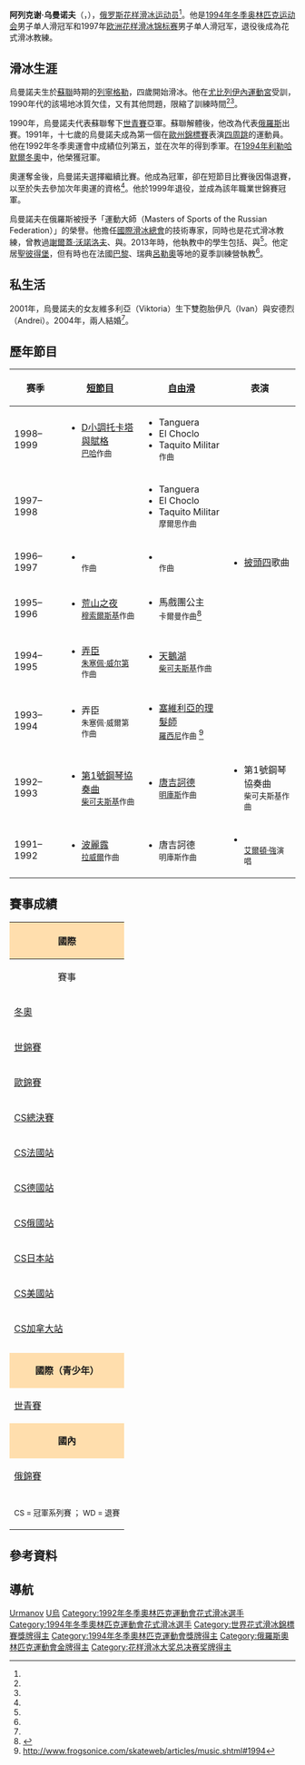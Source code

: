{{noteTA
|1=zh-hk:花式溜冰; zh-tw:花式滑冰; zh-cn:花样滑冰; 
|2=zh-hk:溜冰; zh-hans:滑冰; zh-tw:滑冰;
|3=zh-hk:自由滑; zh-hans:自由滑; zh-tw:長曲項目;
|4=zh-hk:短節目; zh-hans:短节目; zh-tw:短曲項目;
|5=zh-hk:國際溜冰聯盟; zh-hans:国际滑冰联盟; zh-tw:國際滑冰總會;
}}
{{Infobox figure skater
|name= 阿列克谢·乌曼诺夫<br/>Alexei Urmanov
|image= [[file:Rus-nat-urmanov.jpg|200px]]
|caption= 2005年時的烏曼諾夫
|country= {{RUS}}
|birth_date= {{birth date and age|df=yes|1973|11|17}}
|birth_place= [[蘇聯|蘇聯]][[列寧格勒|列寧格勒]]
|height= {{convert|1.80|m|ftin|abbr=on}}
|coach= 
|formercoach= {{tsl|en|Alexei Mishin|阿列克谢·米申}}
|choreographer=
|formerchoreographer=
|skating club= Trade Union Club
|retired= 1999
|medaltemplates= <!-- see [[MedalRelatedTemplates|MedalRelatedTemplates]] -->
{{MedalSport | [[花式滑冰|花式滑冰]]}}
{{MedalCountry | {{RUS}}}}
{{MedalCompetition|{{tsl|en|Figure skating at the 1994 Winter Olympics|1994年冬季奥林匹克运动会花样滑冰比赛|冬季奧運會}}}}
{{MedalGold  | {{tsl|en|Figure skating at the 1994 Winter Olympics|1994年冬季奥林匹克运动会花样滑冰比赛|1994 利勒哈默爾}} | {{tsl|en|Figure skating at the 1994 Winter Olympics|1994年冬季奥林匹克运动会花样滑冰比赛|男子單人滑}}}}
{{MedalCompetition|[[世界花样滑冰锦标赛|世界錦標賽]]}}
{{MedalBronze|{{tsl|en|1993 World Figure Skating Championships|1993年世界花式滑冰錦標賽|1993 布拉格}}|{{tsl|en|1993 World Figure Skating Championships|1993年世界花式滑冰錦標賽|男子單人滑}}}}
{{MedalCompetition|[[欧洲花样滑冰锦标赛|歐洲錦標賽]]}}
{{MedalBronze|{{tsl|en|1999 European Figure Skating Championships|1999年歐洲花式滑冰錦標賽|1999 布拉格}}|{{tsl|en|1999 European Figure Skating Championships|1999年歐洲花式滑冰錦標賽|男子單人滑}}}}
{{MedalGold|{{tsl|en|1997 European Figure Skating Championships|1997年歐洲花式滑冰錦標賽|1997 巴黎}}|{{tsl|en|1997 European Figure Skating Championships|1997年歐洲花式滑冰錦標賽|男子單人滑}}}}
{{MedalSilver|{{tsl|en|1995 European Figure Skating Championships|1995年歐洲花式滑冰錦標賽|1995 多特蒙德}}|{{tsl|en|1995 European Figure Skating Championships|1995年歐洲花式滑冰錦標賽|男子單人滑}}}}
{{MedalBronze|{{tsl|en|1994 European Figure Skating Championships|1994年歐洲花式滑冰錦標賽|1994 哥本哈根}}|{{tsl|en|1994 European Figure Skating Championships|1994年歐洲花式滑冰錦標賽|男子單人滑}}}}
{{MedalBronze|{{tsl|en|1992 European Figure Skating Championships|1992年歐洲花式滑冰錦標賽|1992 洛桑}}|{{tsl|en|1992 European Figure Skating Championships|1992年歐洲花式滑冰錦標賽|男子單人滑}}}}
{{MedalCompetition|[[国际滑冰联盟花样滑冰大奖赛总决赛|大獎賽]]}}
{{MedalSilver|{{tsl|en|1998–99 Grand Prix of Figure Skating Final|1998–99年国际滑冰联盟花样滑冰大奖赛总决赛|1998–1999 聖彼得堡}}|{{tsl|en|1998–99 Grand Prix of Figure Skating Final|1998–99年国际滑冰联盟花样滑冰大奖赛总决赛|男子單人滑}}}}
{{MedalBronze|{{tsl|en|1996-97 Grand Prix of Figure Skating Final|1996-97年国际滑冰联盟花样滑冰大奖赛总决赛|1996–1997 哈密爾頓}}|{{tsl|en|1996-97 Grand Prix of Figure Skating Final|1996-97年国际滑冰联盟花样滑冰大奖赛总决赛|男子單人滑}}}}
{{MedalGold|{{tsl|en|1995-96 Grand Prix of Figure Skating Final|1995-96年国际滑冰联盟花样滑冰大奖赛总决赛|1995–1996 巴黎}}|{{tsl|en|1995-96 Grand Prix of Figure Skating Final|1995-96年国际滑冰联盟花样滑冰大奖赛总决赛|男子單人滑}}}}
{{MedalCompetition|[[世界青少年花样滑冰锦标赛|青少年世錦賽]]}}
{{MedalSilver|{{tsl|en|1990 World Junior Figure Skating Championships|1990年世界青年花式滑冰錦標賽|1990 科羅拉多泉}}|{{tsl|en|1990 World Junior Figure Skating Championships|1990年世界青年花式滑冰錦標賽|男子單人滑}}}}
}}
{{MedalTop}}
{{MedalSport | [[冬季奥林匹克运动会花样滑冰比赛|花式滑冰]]}}
{{MedalCountry |  {{RUS}} }}
{{MedalGold  | {{tsl|en|Figure skating at the 1994 Winter Olympics|1994年冬季奥林匹克运动会花样滑冰比赛|1994 利勒哈默爾}} | {{tsl|en|Figure skating at the 1994 Winter Olympics|1994年冬季奥林匹克运动会花样滑冰比赛|男子單人滑}}}}
{{MedalBottom}}
'''阿列克谢·乌曼诺夫'''（{{lang|en|Alexei Urmanov}}，{{bd|1973年|11月17日}}），[[俄罗斯|俄罗斯]][[花样滑冰运动员|花样滑冰运动员]]<ref name="newizv"/>。他是[[1994年冬季奥林匹克运动会|1994年冬季奥林匹克运动会]]男子单人滑冠军和1997年[[欧洲花样滑冰锦标赛|欧洲花样滑冰锦标赛]]男子单人滑冠军，退役後成為花式滑冰教練。

==滑冰生涯==
烏曼諾夫生於[[蘇聯|蘇聯]]時期的[[列寧格勒|列寧格勒]]，四歲開始滑冰。他在[[尤比利尼體育中心|尤比列伊內運動宮]]受訓，1990年代的該場地冰質欠佳，又有其他問題，限縮了訓練時間<ref name=spt94/><ref name=spt95/>。

1990年，烏曼諾夫代表蘇聯奪下[[世界青少年花样滑冰锦标赛|世青賽]]亞軍。蘇聯解體後，他改為代表[[俄羅斯|俄羅斯]]出賽。1991年，十七歲的烏曼諾夫成為第一個在[[欧洲花样滑冰锦标赛|歐州錦標賽]]表演[[后外点冰跳|四周跳]]的運動員。
他在1992年冬季奧運會中成績位列第五，並在次年的{{tsl|en|1993 World Figure Skating Championships|1993年世界花式滑冰錦標賽|世錦賽}}得到季軍。在[[1994年冬季奥林匹克运动会|1994年利勒哈默爾冬奧]]中，他榮獲冠軍。

奧運奪金後，烏曼諾夫選擇繼續比賽。他成為{{tsl|en|1997 European Figure Skating Championships|1997年歐洲花式滑冰錦標賽|1997年歐錦賽}}冠軍，卻在{{tsl|en|1997 World Figure Skating Championships|1997年世界花式滑冰錦標賽|1997年世錦賽}}短節目比賽後因傷退賽，以至於失去參加次年奧運的資格<ref name=spexpress/>。他於1999年退役，並成為該年職業世錦賽冠軍。

烏曼諾夫在俄羅斯被授予「運動大師（Masters of Sports of the Russian Federation）」的榮譽。他擔任[[國際滑冰總會|國際滑冰總會]]的技術專家，同時也是花式滑冰教練，曾教過[[謝爾蓋·沃羅諾夫|謝爾蓋·沃諾洛夫]]、{{tsl|en|Nodari Maisuradze|諾達利·麥蘇拉澤}}與{{tsl|en|Gordei Gorshkov|格爾德·哥舒高夫}}。2013年時，他執教中的學生包括{{tsl|en|Nikol Gosviani|妮可·格斯維亞尼}}、{{tsl|en|Polina Agafonova|寶琳娜·阿格弗諾娃}}與{{tsl|en|Zhan Bush|讓·布希}}<ref name=absk130121/>。他定居[[聖彼得堡|聖彼得堡]]，但有時也在法國[[巴黎|巴黎]]、瑞典[[呂勒奧|呂勒奧]]等地的夏季訓練營執教<ref name=ifs1110/>。

==私生活==
2001年，烏曼諾夫的女友維多利亞（Viktoria）生下雙胞胎伊凡（Ivan）與安德烈（Andrei）。2004年，兩人結婚<ref name=married/>。

==歷年節目==
{|class="wikitable" style="text-align:center" 
|- 
! 赛季
! [[短節目|短節目]]
! [[自由滑|自由滑]]
! 表演
|-
! 1998–1999
|
* [[D小調托卡塔與賦格,_BWV_565|D小調托卡塔與賦格]] <br><small>[[巴哈|巴哈]]作曲</small>
|
* Tanguera 
* El Choclo 
* Taquito Militar <br><small> {{tsl|en|Mariano Mores|摩爾思}}作曲 </small>
|
|-
! 1997–1998
| 
|
* Tanguera 
* El Choclo 
* Taquito Militar <br><small> 摩爾思作曲 </small>
|
|-
! 1996–1997
|
* {{tsl|en|Twilight Zone (2 Unlimited song)|Twilight Zone}}<br><small> {{tsl|en|2 Unlimited|無限二人組}}作曲 </small> 
|
* {{tsl|en|Die Zirkusprinzessin|馬戲團公主}} <br><small> {{tsl|en|Emmerich Kálmán|卡爾曼}}作曲 </small> 
|
* [[披頭四|披頭四]]歌曲
|-
! 1995–1996 
|
* [[荒山之夜|荒山之夜]] <br><small> [[莫杰斯特·彼得罗维奇·穆索尔斯基|穆索爾斯基]]作曲 </small>
|
* 馬戲團公主 <br><small>卡爾曼作曲</small><ref>{{Cite web |url=http://www.skatemusiclist.com/season_1995_1996.html |title=存档副本 |accessdate=2014-03-18 |archive-date=2011-07-16 |archive-url=https://web.archive.org/web/20110716080741/http://www.skatemusiclist.com/season_1995_1996.html |dead-url=no }}</ref>
|
|-
! 1994–1995
|
* [[弄臣_(歌劇)|弄臣]] <br> <small>[[朱塞佩·威尔第|朱塞佩·威尔第]]作曲</small>
|
* [[天鵝湖|天鵝湖]] <br><small>[[彼得·伊里奇·柴可夫斯基|柴可夫斯基]]作曲</small>
|
|-
! 1993–1994
|
* 弄臣 <br> <small>朱塞佩·威爾第作曲</small>
|
* [[塞維利亞的理髮師|塞維利亞的理髮師]] <br><small> [[焦阿基诺·罗西尼|羅西尼]]作曲 </small> <ref>http://www.frogsonice.com/skateweb/articles/music.shtml#1994</ref>
|
|-
! 1992–1993
|
* [[第1钢琴协奏曲_(柴可夫斯基)|第1號鋼琴協奏曲]] <br><small>[[彼得·伊里奇·柴可夫斯基|柴可夫斯基]]作曲</small>
|
* [[堂吉訶德_(芭蕾舞劇)|唐吉訶德]]<br><small>[[路德维希·明库斯|明庫斯]]作曲</small> 
|
* 第1號鋼琴協奏曲 <br><small>柴可夫斯基作曲</small>
|-
! 1991–1992
|
* [[波麗露|波麗露]] <br> <small> [[拉威爾|拉威爾]]作曲 </small>
|
* 唐吉訶德<br><small>明庫斯作曲</small> 
|
* {{tsl|en|Sorry Seems To Be The Hardest Word|Sorry Seems To Be The Hardest Word}}<br><small>[[艾爾頓·強|艾爾頓·強]]演唱</small>
|}

==賽事成績==
{| class="wikitable" style="text-align:center" 
|-
! style="background-color: #ffdead; " colspan=11 align=center | '''國際''' 
|-
! 賽事
! 1989–90
! 1990–91
! 1991–92
! 1992–93
! 1993–94
! 1994–95
! 1995–96
! 1996–97
! 1998–99
|-
| align=left | [[冬季奥林匹克运动会花样滑冰比赛|冬奧]] || || || 5th || || bgcolor=gold | 1st || || || || 
|-
| align=left | [[世界花样滑冰锦标赛|世錦賽]] || || 8th || 8th || bgcolor=cc9966 | 3rd || 4th || 4th || 5th || WD || 5th
|-
| align=left | [[欧洲花样滑冰锦标赛|歐錦賽]] || || 6th || bgcolor=cc9966 | 3rd || 5th || bgcolor=cc9966 | 3rd || bgcolor=silver | 2nd || || bgcolor=gold | 1st || bgcolor=cc9966 | 3rd
|- 
| align=left | [[国际滑冰联盟花样滑冰大奖赛总决赛|CS總決賽]] || || || || || || || bgcolor=gold | 1st || bgcolor=cc9966 | 3rd || bgcolor=silver | 2nd
|- 
| align=left | [[国际滑冰联盟花样滑冰大奖赛法國站|CS法國站]] || || || bgcolor=cc9966 | 3rd || || || || || || 
|- 
| align=left | [[国际滑冰联盟花样滑冰大奖赛德國站|CS德國站]] || || || || || || || 4th || bgcolor=gold | 1st || 
|- 
| align=left | [[国际滑冰联盟花样滑冰大奖赛俄羅斯站|CS俄國站]] || || || || || || || || bgcolor=gold | 1st || bgcolor=gold | 1st
|- 
| align=left | [[国际滑冰联盟花样滑冰大奖赛日本站|CS日本站]] || || || bgcolor=cc9966 | 3rd || bgcolor=cc9966 | 3rd || bgcolor=cc9966 | 3rd || || || || 
|- 
| align=left | [[国际滑冰联盟花样滑冰大奖赛美國站|CS美國站]] || || || || || bgcolor=cc9966 | 3rd || || || bgcolor=silver | 2nd || bgcolor=cc9966 | 3rd
|- 
| align=left | [[国际滑冰联盟花样滑冰大奖赛加拿大站|CS加拿大站]] || || || || || || || bgcolor=gold | 1st || ||
|- 
| align=left | {{tsl|en|Figure skating at the Goodwill Games|友好運動會}} || || || || || bgcolor=gold | 1st || || || || bgcolor=silver | 2nd
|- 
| align=left | {{tsl|en|Prize of Moscow News|莫斯科新聞盃}} || || bgcolor=gold | 1st || || || || || || || 
|-
! style="background-color: #ffdead; " colspan=11 align=center | '''國際（青少年）''' 
|- 
| align=left | [[世界青少年花样滑冰锦标赛|世青賽]] || bgcolor=silver | 2nd || || || || || || || || 
|-
! style="background-color: #ffdead; " colspan=11 align=center | '''國內''' 
|- 
| align=left | [[俄羅斯花式滑冰錦標賽|俄錦賽]] || || || || bgcolor=gold | 1st || bgcolor=gold | 1st || bgcolor=gold | 1st || bgcolor=gold | 1st || bgcolor=silver | 2nd || bgcolor=cc9966 | 3rd
|- 
| align=left | {{tsl|en|Soviet Figure Skating Championships|蘇聯花式滑冰錦標賽|蘇錦賽}} || 6th || bgcolor=cc9966 | 3rd || bgcolor=gold | 1st || || || || || || 
|-
| colspan=11 align=center | <small> CS = 冠軍系列賽 ； WD = 退賽 </small> 
|}


==參考資料==
{{Reflist|refs=

<ref name=spt94>{{cite news | url = http://www.sptimes.ru/archive/sppress/76/olymp.html | title = Olympic Stars Skating On Thin Ice At Yubileiny Palace | first = Tatyana | last = Flade | work = St. Petersburg Press | date = July/August 1994 | archiveurl = https://web.archive.org/web/19990429151804/http://www.sptimes.ru/archive/sppress/76/olymp.html | archivedate =1999-04-29| deadurl = yes }}</ref>

<ref name=spt95>{{cite news | url = http://www.sptimes.ru/archive/sppress/96/local.html | title = Local stars attack lack of facilities | first = Rachel | last = Katz | work = St. Petersburg Press | date = March 1995 | archiveurl = https://web.archive.org/web/19990429154347/http://www.sptimes.ru/archive/sppress/96/local.html | archivedate =1999-04-29| deadurl = yes }}</ref>

<ref name=newizv>{{cite web | url= http://www.newizv.ru/news/2008-04-02/87620/ | title= Алексей Урманов. Не хочу быть тренером-середняком | trans_title=  | language= ru | accessdate= 2008-10-22 | publisher= ''New Izvestia'' | date= 2008-04-02 | first= Oksana | last= Tonkatcheeva | deadurl= yes | archiveurl= https://web.archive.org/web/20080405201309/http://www.newizv.ru/news/2008-04-02/87620/ | archivedate= 2008-04-05 }}</ref>

<ref name=spexpress>{{cite web | url= http://www.sport-express.ru/art.shtml?79978 | title= Алексей УРМАНОВ: Многие вещи я понял только сейчас | trans_title=  | language= ru | accessdate= 22 October 2008 | work= [[Sport-Express|Sport-Express]] | date= 13 January 2004 | first= Elena | last= Vaytsekhovskaya | deadurl= yes | archiveurl= https://web.archive.org/web/20041109224919/http://www.sport-express.ru/art.shtml?79978 | archivedate=2004-11-09}}</ref>

<ref name=ifs1110>{{cite news | url = http://www.ifsmagazine.com/articles/11490-brian-joubert | title = Brian Joubert Opts For Techno Rhythm | first = Paul | last = Peret | work = IFS Magazine | date = 10 November 2011 | accessdate = 10 November 2011 | deadurl = yes | archiveurl = https://web.archive.org/web/20111120061635/http://www.ifsmagazine.com/articles/11490-brian-joubert | archivedate =2011-11-20}}</ref>

<ref name=married>{{cite web | url= http://www.nevasport.ru/articles.php?id=5985 | title= Урманов женился на матери близняшек | trans_title= Urmanov got married to mother of twins | accessdate= 22 October 2008 | work= Nevskiy Sport | date= 13 September 2004 | first= Boris | last= Khodorovskiy | language= ru | archive-url= https://web.archive.org/web/20160604192350/http://www.nevasport.ru/articles.php?id=5985 | archive-date= 2016-06-04 | dead-url= yes }}</ref>

<ref name=absk130121>{{cite news | url = http://www.absoluteskating.com/index.php?cat=interviews&id=2013urmanov | title = Alexei Urmanov - A coach's perspective | first = Maria | last = Bagdasarova | work = Absolute Skating | date = 21 January 2013 }}</ref>

}}

==導航==
{{奥林匹克运动会花样滑冰比赛男子单人滑冠军}}
{{花样滑冰大奖总决赛男子单人滑冠军}}
{{DEFAULTSORT:Urmanov, Alexei}}
[[Category:俄罗斯花样滑冰运动员|Urmanov]]
[[Category:俄羅斯花樣滑冰教練|U烏]]
[[Category:1992年冬季奧林匹克運動會花式滑冰選手|Category:1992年冬季奧林匹克運動會花式滑冰選手]]
[[Category:1994年冬季奧林匹克運動會花式滑冰選手|Category:1994年冬季奧林匹克運動會花式滑冰選手]]
[[Category:世界花式滑冰錦標賽獎牌得主|Category:世界花式滑冰錦標賽獎牌得主]]
[[Category:1994年冬季奧林匹克運動會獎牌得主|Category:1994年冬季奧林匹克運動會獎牌得主]]
[[Category:俄羅斯奧林匹克運動會金牌得主|Category:俄羅斯奧林匹克運動會金牌得主]]
[[Category:花样滑冰大奖总决赛奖牌得主|Category:花样滑冰大奖总决赛奖牌得主]]